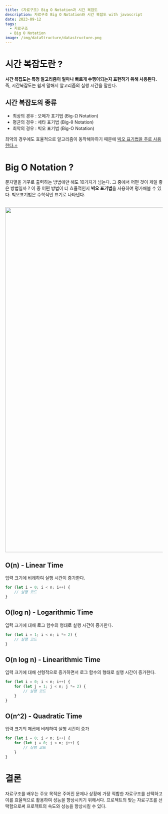 ```yaml
---
title: (자료구조) Big O Notation과 시간 복잡도
description: 자료구조 Big O Notation와 시간 복잡도 with javascript 
date: 2023-09-12
tags:
  - 자료구조
  - Big O Notation
image: /img/dataStructure/datastructure.png
---
```


# 시간 복잡도란 ?
**시간 복잡도는 특정 알고리즘이 얼마나 빠르게 수행이되는지 표현하기 위해 사용된다.**
즉, 시간복잡도는 쉽게 말해서 알고리즘의 실행 시간을 말한다.
## 시간 복잡도의 종류
* 최상의 경우 : 오메가 표기법 (Big-Ω Notation)
* 평균의 경우 : 세타 표기법 (Big-θ Notation)
* 최악의 경우 : 빅오 표기법 (Big-O Notation)

최악의 경우에도 효율적으로 알고리즘이 동작해야하기 때문에 <u>빅오 표기법을 주로 사용한다.⭐</u>

# Big O Notation ?
문자열을 거꾸로 출력하는 방법에만 해도 10가지가 넘는다. 그 중에서 어떤 것이 제일 좋은 방법일까 ?
이 중 어떤 방법이 더 효율적인지 **빅오 표기법**을 사용하여 평가해볼 수 있다. 빅오표기법은 수학적인 표기로 나타낸다.<br></br>

<p align="center">
  <img src="/img/dataStructure/bigo.jpg" alt="bigo" width="1100" />
</p>

## O(n) - Linear Time
입력 크기에 비례하여 실행 시간이 증가한다.
```js
for (let i = 0; i < n; i++) {
    // 실행 코드
}
```

## O(log n) - Logarithmic Time
입력 크기에 대해 로그 함수의 형태로 실행 시간이 증가한다.
```js
for (let i = 1; i < n; i *= 2) {
    // 실행 코드
}
```

## O(n log n) - Linearithmic Time
입력 크기에 대해 선형적으로 증가하면서 로그 함수의 형태로 실행 시간이 증가한다.
```js
for (let i = 0; i < n; i++) {
    for (let j = 1; j < n; j *= 2) {
        // 실행 코드
    }
}
```

## O(n^2) - Quadratic Time
입력 크기의 제곱에 비례하여 실행 시간이 증가
```js
for (let i = 0; i < n; i++) {
    for (let j = 0; j < n; j++) {
        // 실행 코드
    }
}
```
# 결론
자료구조를 배우는 주요 목적은 주어진 문제나 상황에 가장 적합한 자료구조를 선택하고 이를 효율적으로 활용하여 성능을 향상시키기 위해서다. 
프로젝트의 맞는 자료구조를 선택함으로써 프로젝트의 속도와 성능을 향상시킬 수 있다.